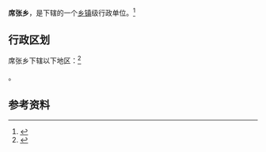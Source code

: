 {{中国乡级行政区|14/08/02/200/000}}

'''席张乡'''，是{{PRC admin/fullname|14/08/02/200/000|3}}下辖的一个[[乡镇|乡镇]]级行政单位。<ref>{{PRC admin/ref sgc|{{PRC admin/parent|14/08/02/200/000}}}}</ref>

== 行政区划 ==

席张乡下辖以下地区：<ref>{{PRC admin/ref sgc|14/08/02/200/000}}</ref>

{{PRC admin/children|14/08/02/200/000}}。

== 参考资料 ==

{{reflist}}

{{行政区划小作品}}
{{PRC admin/navcat|14/08/02/200/000}}